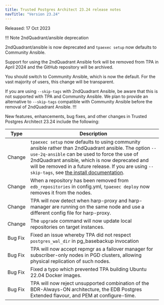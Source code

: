 ```yaml
---
title: Trusted Postgres Architect 23.24 release notes 
navTitle: "Version 23.24"
---
```


Released: 17 Oct 2023

!!! Note 2ndQuadrant/ansible deprecation

2ndQuadrant/ansible is now deprecated and `tpaexec setup` now defaults to Community Ansible. 

Support for using the 2ndQuadrant Ansible fork will be removed from TPA in April 2024 and the GitHub repository will be archived. 

You should switch to Community Ansible, which is now the default. For the vast majority of users, this change will be transparent.

If you are using `--skip-tags` with 2ndQuadrant Ansible, be aware that this is not supported with TPA and Community Ansible. 
We plan to provide an alternative to `--skip-tags` compatible with Community Ansible before the removal of 2ndQuadrant Ansible.
!!!

New features, enhancements, bug fixes, and other changes in Trusted Postgres Architect 23.24 include the following:

| Type | Description |
| ---- |------------ |
| Change | `tpaexec setup` now defaults to using community ansible rather than 2ndQuadrant ansible. The option `--use-2q-ansible` can be used to force the use of 2ndQuadrant ansible, which is now deprecated and will be removed in a future release. If you are using `--skip-tags`, see [the install documentation](INSTALL.mdx). |
| Change | When a repository has been removed from `edb_repositories` in config.yml, `tpaexec deploy` now removes it from the nodes. |
| Change | TPA will now detect when harp-proxy and harp-manager are running on the same node and use a different config file for harp-proxy. |
| Change | The `upgrade` command will now update local repositories on target instances. |
| Bug Fix | Fixed an issue whereby TPA did not respect `postgres_wal_dir` in pg_basebackup invocation |
| Bug Fix | TPA will now accept repmgr as a failover manager for subscriber-only nodes in PGD clusters, allowing physical replication of such nodes. |
| Bug Fix | Fixed a typo which prevented TPA building Ubuntu 22.04 Docker images. |
| Bug Fix | TPA will now reject unsupported combination of the BDR-Always-ON architecture, the EDB Postgres Extended flavour, and PEM at configure-time. |
